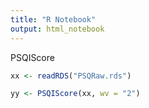```yaml
---
title: "R Notebook"
output: html_notebook
---
```


PSQIScore
```r
xx <- readRDS("PSQRaw.rds")
```

```r
yy <- PSQIScore(xx, wv = "2")
```




